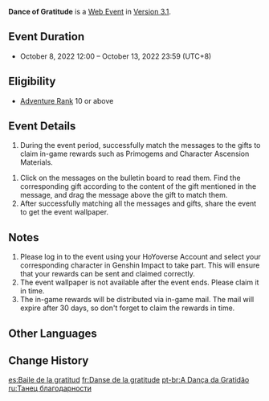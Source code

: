 {{EventTabs}}
{{Event
|name              = Dance of Gratitude
|image             = Dance of Gratitude.png
|type              = Web
|time_known        = yes
|time_start        = 2022-10-08 12:00:00
|time_start_offset = GMT+8
|time_end          = 2022-10-13 23:59:59
|time_end_offset   = GMT+8
|link              = https://genshin.hoyoverse.com/en/news/detail/24527
|link2             = https://act.hoyoverse.com/ys/event/e20221008nilou/index.html
|link2name         = Event Page
}}
{{Description|The web event for Genshin Impact's new character: Nilou is now available. Take part in the event to obtain Primogems!<br />Everyone loves Nilou's performances, and she would like to present the most beautiful dance to everyone.}}
'''Dance of Gratitude''' is a [[Web Event]] in [[Version 3.1]].

==Event Duration==
* October 8, 2022 12:00 – October 13, 2022 23:59 (UTC+8)

==Eligibility==
* [[Adventure Rank]] 10 or above

==Event Details==
# During the event period, successfully match the messages to the gifts to claim in-game rewards such as Primogems and Character Ascension Materials.
{{Card|Primogem|40}}{{Card|Varunada Lazurite Fragment|3}}{{Card|Mora|20,000}}{{Card|Mystic Enhancement Ore|2}}
# Click on the messages on the bulletin board to read them. Find the corresponding gift according to the content of the gift mentioned in the message, and drag the message above the gift to match them.
# After successfully matching all the messages and gifts, share the event to get the event wallpaper.

==Notes==
# Please log in to the event using your HoYoverse Account and select your corresponding character in Genshin Impact to take part. This will ensure that your rewards can be sent and claimed correctly.
# The event wallpaper is not available after the event ends. Please claim it in time.
# The in-game rewards will be distributed via in-game mail. The mail will expire after 30 days, so don't forget to claim the rewards in time.

==Other Languages==
{{Other Languages
|en      = Dance of Gratitude
|zhs     = 回应心意之舞
|zhs_rm  = Huíyìng Xīnyì zhī Wǔ
|zht     = 回應心意之舞
|zht_rm  = Huíyìng Xīnyì zhī Wǔ
|zh_tl   = A Dance in Response to Affection
|ja      = 想いに応えるダンス
|ja_rm   = Omoi ni Kotaeru Dansu
|ja_tl   = A Dance in Response to Affection
|ko      = 감사의 춤
|ko_rm   = Gamsa-ui Chum
|ko_tl   = Dance of Gratitude
|es      = Baile de la gratitud
|es_tl   = Dance of Gratitude
|fr      = Danse de la gratitude
|fr_tl   = Dance of Gratitude
|ru      = Танец благодарности
|ru_tl   = Dance of Thankfulness
|th      = ร่ายรำแทนคำขอบคุณ
|th_rm   = 
|th_tl   = 
|vi      = Vũ Điệu Tri Ân
|vi_tl   = Dance of Gratitude
|de      = Tanz der Dankbarkeit
|de_tl   = Dance of Gratitude
|id      = Tarian Terima Kasih
|id_tl   = A Dance of Thanks
|pt      = A Danca da Gratidão
|pt_tl   = 
|tr      = 
|tr_tl   = 
|it      = 
|it_tl   = 
}}

==Change History==
{{Change History|3.1}}

[[es:Baile de la gratitud]]
[[fr:Danse de la gratitude]]
[[pt-br:A Dança da Gratidão]]
[[ru:Танец благодарности]]